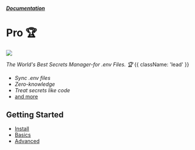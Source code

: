 

##### [Documentation](/docs)
# Pro 🏆

![](https://dotenvx.com/pro-banner.png)

*The World's Best Secrets Manager-for .env Files. 🏆* {{ className: 'lead' }}

* *Sync .env files*
* *Zero-knowledge*
* *Treat secrets like code*
* [and more](https://dotenvx.com/pricing/)

## Getting Started

* [Install](/docs/pro/install)
* [Basics](/docs/pro/quickstart)
* [Advanced](/docs/pro/advanced)

&nbsp;
